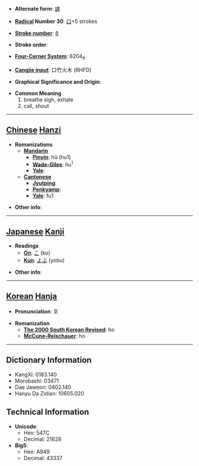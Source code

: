 * '''Alternate form''': [[謼]]

* '''[[Wiktionary:Chinese radical index| Radical]] Number 30''': [[Wiktionary:Chinese radical index 口|口]]+5 strokes

* '''[[Wiktionary:Chinese total strokes index|Stroke number]]''': [[Wiktionary:Chinese total strokes index 8|8]]

* '''Stroke order''': 

* '''[[Wiktionary:Chinese four corner index|Four-Corner System]]''': 6204<sub>9</sub>

* '''[[Wiktionary:Chinese Cangjie index|Cangjie input]]''': 口竹火木 (RHFD)

* '''Graphical Significance and Origin''': 

* '''Common Meaning'''
*#breathe sigh, exhale
*# call, shout


----

== [[Chinese]] [[Hanzi]] ==

* '''Romanizations'''
** '''[[Mandarin]]'''
*** '''[[Pinyin]]''': hū (hu1)
*** '''[[Wade-Giles]]''': hu<sup>1</sup>
*** '''[[Yale]]''': 
** '''[[Cantonese]]'''
*** '''[[Jyutping]]''':
*** '''[[Penkyamp]]''': 
*** '''[[Yale]]''': fu1

* '''Other info''': 

----

== [[Japanese]] [[Kanji]] ==

* '''Readings'''
** '''[[On]]''': [[こ]] (ko)
** '''[[Kun]]''': [[よぶ]] (yobu)

* '''Other info''':  

----

== [[Korean]] [[Hanja]] ==

* '''Pronunciation''': 호

* '''Romanization'''
** '''[[The 2000 South Korean Revised Romanization|The 2000 South Korean Revised]]''': ho
** '''[[McCune-Reischauer]]''': ho

----

== Dictionary Information ==

* KangXi: 0183.140
* Morobashi: 03471
* Dae Jaweon: 0402.140
* Hanyu Da Zidian: 10605.020

== Technical Information ==

* '''Unicode''':
** Hex: 547C
** Decimal: 21628
* '''Big5''':
** Hex: A949
** Decimal: 43337